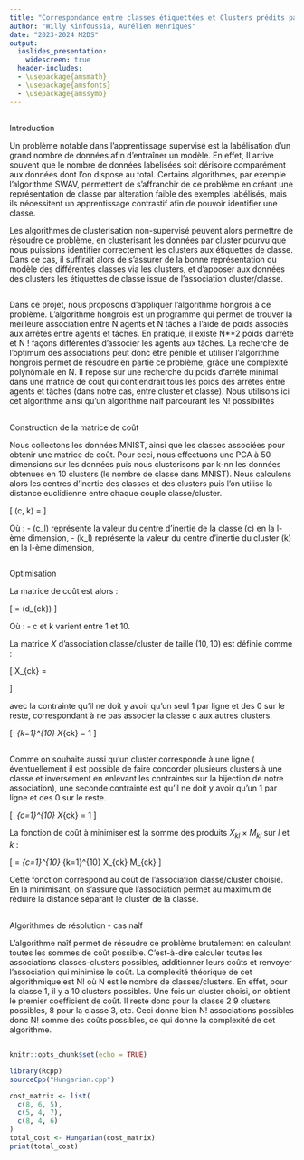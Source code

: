 ```yaml
---
title: "Correspondance entre classes étiquettées et Clusters prédits par algorithme hongrois"
author: "Willy Kinfoussia, Aurélien Henriques"
date: "2023-2024 M2DS"
output: 
  ioslides_presentation:
    widescreen: true
  header-includes:
  - \usepackage{amsmath}
  - \usepackage{amsfonts}
  - \usepackage{amssymb}
---
```



##

<p>
Introduction
</p>

<p>
Un problème notable dans l’apprentissage supervisé est la labélisation d’un grand nombre de données afin d’entraîner un modèle. En effet, Il arrive souvent que le nombre de données labelisées soit dérisoire comparément aux données dont l’on dispose au total. Certains algorithmes, par exemple l'algorithme SWAV, permettent de s'affranchir de ce problème en créant une représentation de classe par alteration faible des exemples labélisés, mais ils nécessitent un apprentissage contrastif afin de pouvoir identifier une classe. 
</p>

<p>
Les algorithmes de clusterisation non-supervisé peuvent alors permettre de résoudre ce problème, en clusterisant les données par cluster pourvu que nous puissions identifier correctement les clusters aux étiquettes de classe. Dans ce cas, il suffirait alors de s’assurer de la bonne représentation du modèle des différentes classes via les clusters, et d’apposer aux données des clusters les étiquettes de classe issue de l’association cluster/classe.
</p>

##

<p>
Dans ce projet, nous proposons d’appliquer l’algorithme hongrois à ce problème. L’algorithme hongrois est un programme qui permet de trouver la meilleure association entre N agents et N tâches à l’aide de poids associés aux arrêtes entre agents et tâches. En pratique, il existe N**2 poids d’arrête et N ! façons différentes d’associer les agents aux tâches. La recherche de l’optimum des associations peut donc être pénible et utiliser l’algorithme hongrois permet de résoudre en partie ce problème, grâce une complexité polynômiale en N. Il repose sur une recherche du poids d’arrête minimal dans une matrice de coût qui contiendrait tous les poids des arrêtes entre agents et tâches (dans notre cas, entre cluster et classe). Nous utilisons ici cet algorithme ainsi qu'un algorithme naîf parcourant les N! possibilités </p>

##

<p>
Construction de la matrice de coût
</p>

<p>
Nous collectons les données MNIST, ainsi que les classes associées pour obtenir une matrice de coût. Pour ceci, nous effectuons une PCA à 50 dimensions sur les données puis nous clusterisons par k-nn les données obtenues en 10 clusters (le nombre de classe dans MNIST). Nous calculons alors les centres d'inertie des classes et des clusters puis l'on utilise la distance euclidienne entre chaque couple classe/cluster. 

\[
\text{d}(c, k) = \sqrt{\sum_{l=1}^{50} (c_{l} - k_{l})^2}
\]

Où :
- \(c_l\) représente la valeur du centre d'inertie de la classe \(c\) en la l-ème dimension,
- \(k_l\) représente la valeur du centre d'inertie du cluster \(k\) en la l-ème dimension,

##

<p>
Optimisation
</p>

<p>
La matrice de coût est alors : 

\[
\text{M} = (d_{ck}) 
\]

Où :
- c et k varient entre 1 et 10.
<p>

La matrice $X$ d'association classe/cluster de taille $(10,10)$ est définie comme :

\[
X_{ck} = 
\begin{cases} 
1 & \text{si la classe } c \text{ et le cluster } k \text{ sont associés} \\
0 & \text{sinon} 
\end{cases}
\]

avec la contrainte qu'il ne doit y avoir qu'un seul $1$ par ligne et des $0$ sur le reste, correspondant à ne pas associer la classe c aux autres clusters. 

\[
\ \sum_{k=1}^{10} X_{ck} = 1
\]

##


Comme on souhaite aussi qu’un cluster corresponde à une ligne ( éventuellement il est possible de faire concorder plusieurs clusters à une classe et inversement en enlevant les contraintes sur la bijection de notre association), une seconde contrainte est qu’il ne doit y avoir qu’un 1 par ligne et des 0 sur le reste. 

\[
\ \sum_{c=1}^{10} X_{ck} = 1
\]

La fonction de coût à minimiser est la somme des produits $X_{kl} \times M_{kl}$ sur $l$ et $k$ :

\[
\text{Coût(association X)} = \sum_{c=1}^{10} \sum_{k=1}^{10} X_{ck} \times M_{ck}
\]

Cette fonction correspond au coût de l'association classe/cluster choisie. En la minimisant, on s'assure que l'association permet au maximum de réduire la distance séparant le cluster de la classe.

##

<p>
Algorithmes de résolution - cas naîf
</p>

L'algorithme naîf permet de résoudre ce problème brutalement en calculant toutes les sommes de coût possible. C'est-à-dire calculer toutes les associations classes-clusters possibles, additionner leurs coûts et renvoyer l'association qui minimise le coût. La complexité théorique de cet algorithmique est N! où N est le nombre de classes/clusters. En effet, pour la classe 1, il y a 10 clusters possibles. Une fois un cluster choisi, on obtient le premier coefficient de coût. Il reste donc pour la classe 2 9 clusters possibles, 8 pour la classe 3, etc. Ceci donne bien N! associations possibles donc N! somme des coûts possibles, ce qui donne la complexité de cet algorithme. 

##

```r
knitr::opts_chunk$set(echo = TRUE)
```

```r
library(Rcpp)
sourceCpp("Hungarian.cpp")
```


```r
cost_matrix <- list(
  c(8, 6, 5),
  c(5, 4, 7),
  c(8, 4, 6)
)
total_cost <- Hungarian(cost_matrix)
print(total_cost)
```






